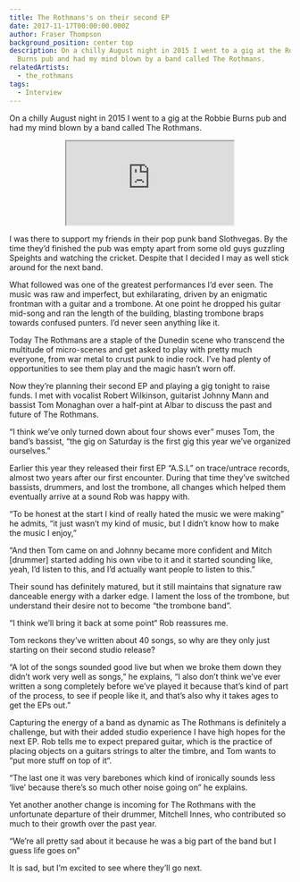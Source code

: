 ```yaml
---
title: The Rothmans's on their second EP
date: 2017-11-17T00:00:00.000Z
author: Fraser Thompson
background_position: center top
description: On a chilly August night in 2015 I went to a gig at the Robbie
  Burns pub and had my mind blown by a band called The Rothmans.
relatedArtists:
  - the_rothmans
tags:
  - Interview
---
```



On a chilly August night in 2015 I went to a gig at the Robbie Burns pub and had my mind blown by a band called The Rothmans.

<center><iframe style={{border: 0, width: "100%", height: "120px"}} src="https://bandcamp.com/EmbeddedPlayer/album=3541012277/size=large/bgcol=ffffff/linkcol=0687f5/tracklist=false/artwork=small/transparent=true/" seamless><a href="http://therothmans.bandcamp.com/album/a-s-l">A.S.L by The Rothmans</a></iframe></center>

I was there to support my friends in their pop punk band Slothvegas. By the time they’d finished the pub was empty apart from some old guys guzzling Speights and watching the cricket. Despite that I decided I may as well stick around for the next band.

What followed was one of the greatest performances I’d ever seen. The music was raw and imperfect, but exhilarating, driven by an enigmatic frontman with a guitar and a trombone. At one point he dropped his guitar mid-song and ran the length of the building, blasting trombone braps towards confused punters. I’d never seen anything like it.

Today The Rothmans are a staple of the Dunedin scene who transcend the multitude of micro-scenes and get asked to play with pretty much everyone, from war metal to crust punk to indie rock. I’ve had plenty of opportunities to see them play and the magic hasn’t worn off.

Now they’re planning their second EP and playing a gig tonight to raise funds. I met with vocalist Robert Wilkinson, guitarist Johnny Mann and bassist Tom Monaghan over a half-pint at Albar to discuss the past and future of The Rothmans.

“I think we’ve only turned down about four shows ever” muses Tom, the band’s bassist, “the gig on Saturday is the first gig this year we’ve organized ourselves.”

Earlier this year they released their first EP “A.S.L” on trace/untrace records, almost two years after our first encounter. During that time they’ve switched bassists, drummers, and lost the trombone, all changes which helped them eventually arrive at a sound Rob was happy with.

“To be honest at the start I kind of really hated the music we were making” he admits, “it just wasn’t my kind of music, but I didn’t know how to make the music I enjoy,”

“And then Tom came on and Johnny became more confident and Mitch [drummer] started adding his own vibe to it and it started sounding like, yeah, I’d listen to this, and I’d actually want people to listen to this.”

Their sound has definitely matured, but it still maintains that signature raw danceable energy with a darker edge. I lament the loss of the trombone, but understand their desire not to become “the trombone band”.

“I think we’ll bring it back at some point“ Rob reassures me.

Tom reckons they’ve written about 40 songs, so why are they only just starting on their second studio release?

“A lot of the songs sounded good live but when we broke them down they didn’t work very well as songs,” he explains, “I also don’t think we’ve ever written a song completely before we’ve played it because that’s kind of part of the process, to see if people like it, and that’s also why it takes ages to get the EPs out.”

Capturing the energy of a band as dynamic as The Rothmans is definitely a challenge, but with their added studio experience I have high hopes for the next EP. Rob tells me to expect prepared guitar, which is the practice of placing objects on a guitars strings to alter the timbre, and Tom wants to “put more stuff on top of it“.

“The last one it was very barebones which kind of ironically sounds less ‘live’ because there’s so much other noise going on” he explains.

Yet another another change is incoming for The Rothmans with the unfortunate departure of their drummer, Mitchell Innes, who contributed so much to their growth over the past year.

“We’re all pretty sad about it because he was a big part of the band but I guess life goes on”

It is sad, but I’m excited to see where they’ll go next.
